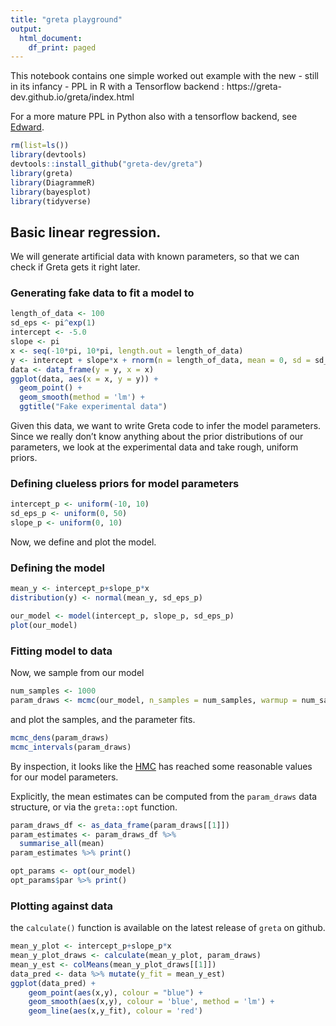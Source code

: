```yaml
---
title: "greta playground"
output:
  html_document:
    df_print: paged
---
```


This notebook contains one simple worked out example with the new - still in its infancy - PPL in R with a Tensorflow backend : https://greta-dev.github.io/greta/index.html

For a more mature PPL in Python also with a tensorflow backend, see [Edward](http://edwardlib.org/).

```r
rm(list=ls())
library(devtools)
devtools::install_github("greta-dev/greta")
library(greta)
library(DiagrammeR)
library(bayesplot)
library(tidyverse)
```

## Basic linear regression. 

We will generate artificial data with known parameters, so that we can check if Greta gets it right later. 

### Generating fake data to fit a model to

```r
length_of_data <- 100
sd_eps <- pi^exp(1)
intercept <- -5.0
slope <- pi
x <- seq(-10*pi, 10*pi, length.out = length_of_data)
y <- intercept + slope*x + rnorm(n = length_of_data, mean = 0, sd = sd_eps)
data <- data_frame(y = y, x = x)
ggplot(data, aes(x = x, y = y)) +
  geom_point() +
  geom_smooth(method = 'lm') +
  ggtitle("Fake experimental data")
```

Given this data, we want to write Greta code to infer the model parameters. Since we really don't know anything about the prior distributions of our parameters, we look at the experimental data and take rough, uniform priors. 

### Defining clueless priors for model parameters

```r
intercept_p <- uniform(-10, 10)
sd_eps_p <- uniform(0, 50)
slope_p <- uniform(0, 10)
```

Now, we define and plot the model.

### Defining the model

```r
mean_y <- intercept_p+slope_p*x
distribution(y) <- normal(mean_y, sd_eps_p)

our_model <- model(intercept_p, slope_p, sd_eps_p)
plot(our_model)
```

### Fitting model to data

Now, we sample from our model
```r
num_samples <- 1000
param_draws <- mcmc(our_model, n_samples = num_samples, warmup = num_samples / 10)
```

and plot the samples, and the parameter fits.
```r
mcmc_dens(param_draws)
mcmc_intervals(param_draws)
```

By inspection, it looks like the [HMC](https://arxiv.org/abs/1701.02434) has reached some reasonable values for our model parameters. 

Explicitly, the mean estimates can be computed from the `param_draws` data structure, or via the `greta::opt` function.   
```r
param_draws_df <- as_data_frame(param_draws[[1]])
param_estimates <- param_draws_df %>% 
  summarise_all(mean)
param_estimates %>% print()

opt_params <- opt(our_model)
opt_params$par %>% print()
```

### Plotting against data

the `calculate()` function is available on the latest release of `greta` on github.
```r
mean_y_plot <- intercept_p+slope_p*x
mean_y_plot_draws <- calculate(mean_y_plot, param_draws)
mean_y_est <- colMeans(mean_y_plot_draws[[1]])
data_pred <- data %>% mutate(y_fit = mean_y_est)
ggplot(data_pred) +
    geom_point(aes(x,y), colour = "blue") +
    geom_smooth(aes(x,y), colour = 'blue', method = 'lm') +
    geom_line(aes(x,y_fit), colour = 'red')
```

